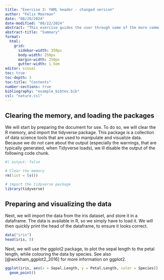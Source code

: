 ```yaml
---
title: "Exercise 3: YAML header - changed version"
author: "Felix Moerman"
date: "08/20/2024"
date-modified: "08/22/2024"
abstract: "This exercise guides the user through some of the more commonly used options for the YAML header of a Quarto file. The presented options are a non-exhaustive list of options, that may be useful to know, when creating your own Quarto reports/dashboard/presentations."
abstract-title: "Summary"
format: 
  html:
    grid: 
      sidebar-width: 350px
      body-width: 250px
      margin-width:	250px
      gutter-width:	1.5em
editor: visual
toc: true
toc-depth: 3
toc-title: "Contents"
number-sections: true
bibliography: "example_bibtex.bib"
csl: "nature.csl"
---
```


## Clearing the memory, and loading the packages

We will start by preparing the document for use. To do so, we will clear the R memory, and import the tidyverse package. This package is a collection of data science tools that are used to manipulate and visualize data. Because we do not care about the output (especially the warnings, that are typically generated, when Tidyverse loads), we ill disable the output of the following code chunk.

```r
#| output: false

# Clear the memory
rm(list = ls())

# import the tidyverse package
library(tidyverse)
```

## Preparing and visualizing the data

Next, we will import the data from the iris dataset, and store it in a dataframe. The data is available in R, so we simply have to load it. We will then quickly print the head of the dataframe, to ensure it looks correct.

```r
data("iris")
head(iris, 5)
```

Next, we will use the ggplot2 package, to plot the sepal length to the petal length, while colouring the data by species. See also [@wickham_ggplot2_2016] for more information on ggplot2.

```r
ggplot(iris, aes(x = Sepal.Length, y = Petal.Length, color = Species)) +
  geom_point()
```
